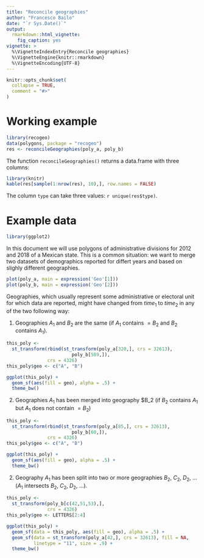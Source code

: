 ```yaml
---
title: "Reconcile geographies"
author: "Francesco Bailo"
date: "`r Sys.Date()`"
output: 
  rmarkdown::html_vignette:
    fig_caption: yes
vignette: >
  %\VignetteIndexEntry{Reconcile geographies}
  %\VignetteEngine{knitr::rmarkdown}
  %\VignetteEncoding{UTF-8}
---
```


```r
knitr::opts_chunk$set(
  collapse = TRUE,
  comment = "#>"
)
```


# Working example

```r
library(recogeo)
data(polygons, package = "recogeo")
res <- reconcileGeographies(poly_a, poly_b)
```

The function `reconcileGeographies()` returns a data.frame with three columns:

```r
library(knitr)
kable(res[sample(1:nrow(res), 10),], row.names = FALSE)
```

The column `type` can take three values: `r unique(res$type)`.

# Example data

```r
library(ggplot2)
```


In this document we will use polygons of administrative divisions for 2012 and 2018 of a Mexican state. This is a common situation: we want to merge two datasets of demographics reported for differt years and based on slighly different geographies. 

```r
plot(poly_a, main = expression('Geo'[1]))
plot(poly_b, main = expression('Geo'[2]))
```


Geographies, which usually represent some administrative or electoral unit for which data are reported, might have changed from $time_1$ to $time_2$ in any of the two following way:

1. Geographies $A_1$ and $B_2$ are the same (if $A_1$ contains $=B_2$ and $B_2$ contains $A_1$).

```r
this_poly <- 
  st_transform(rbind(st_transform(poly_a[320,], crs = 32613), 
                        poly_b[589,]),  
               crs = 4326)
this_poly$geo <- c("A", "B")

ggplot(this_poly) +
  geom_sf(aes(fill = geo), alpha = .5) +
  theme_bw() 
```


2. Geographies $A_1$ has been merged into geography $B_2 (if $B_2$ contains $A_1$ but $A_1$ does not contain $=B_2$)

```r
this_poly <- 
  st_transform(rbind(st_transform(poly_a[85,], crs = 32613), 
                        poly_b[60,]),  
               crs = 4326)
this_poly$geo <- c("A", "B")

ggplot(this_poly) +
  geom_sf(aes(fill = geo), alpha = .5) +
  theme_bw() 
```


2. Geography $A_1$ has been split into two or more geographies $B_2$, $C_2$, $D_2$, ... ($A_1$ intersects $B_2$, $C_2$, $D_2$, ...).

```r
this_poly <- 
  st_transform(poly_b[c(42,51,53),],  
               crs = 4326)
this_poly$geo <- LETTERS[2:4]

ggplot(this_poly) +
  geom_sf(data = this_poly, aes(fill = geo), alpha = .5) +
  geom_sf(data = st_transform(poly_a[42,], crs = 32613), fill = NA, 
          linetype = "11", size = .9) +
  theme_bw() 
```
